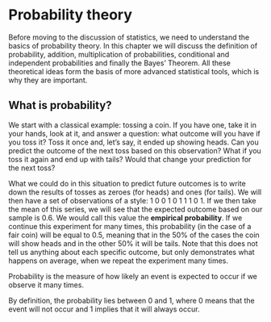 # Probability theory {#probabilityTheory}
Before moving to the discussion of statistics, we need to understand the basics of probability theory. In this chapter we will discuss the definition of probability, addition, multiplication of probabilities, conditional and independent probabilities and finally the Bayes' Theorem. All these theoretical ideas form the basis of more advanced statistical tools, which is why they are important.


## What is probability?
We start with a classical example: tossing a coin. If you have one, take it in your hands, look at it, and answer a question: what outcome will you have if you toss it? Toss it once and, let's say, it ended up showing heads. Can you predict the outcome of the next toss based on this observation? What if you toss it again and end up with tails? Would that change your prediction for the next toss?

What we could do in this situation to predict future outcomes is to write down the results of tosses as zeroes (for heads) and ones (for tails). We will then have a set of observations of a style: 1 0 0 1 0 1 1 1 0 1. If we then take the mean of this series, we will see that the expected outcome based on our sample is 0.6. We would call this value the **empirical probability**. If we continue this experiment for many times, this probability (in the case of a fair coin) will be equal to 0.5, meaning that in the 50% of the cases the coin will show heads and in the other 50% it will be tails. Note that this does not tell us anything about each specific outcome, but only demonstrates what happens on average, when we repeat the experiment many times.

::: definition
Probability is the measure of how likely an event is expected to occur if we observe it many times.
:::

By definition, the probability lies between 0 and 1, where 0 means that the event will not occur and 1 implies that it will always occur.
